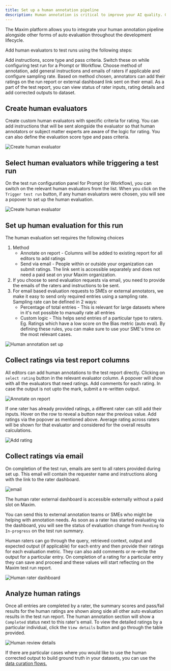 ```yaml
---
title: Set up a human annotation pipeline
description: Human annotation is critical to improve your AI quality. Getting human raters to provide feedback on various dimensions can help measure the present status and be used to improve the system over time. Maxim's human-in-the-loop pipeline allows team members as well as external raters like subject matter experts to annotate AI outputs. 
---
```


The Maxim platform allows you to integrate your human annotation pipeline alongside other forms of auto evaluation throughout the development lifecycle.

Add human evaluators to test runs using the following steps:

<Steps>
<Step title="Creating human evaluators">
Add instructions, score type and pass criteria.
</Step>
<Step title="Select evaluators for test runs">
Switch these on while configuring test run for a Prompt or Workflow.
</Step>
<Step title="Configure evaluation settings">
Choose method of annotation, add general instructions and emails of raters if applicable and configure sampling rate.
</Step>
<Step title="Collect ratings">
Based on method chosen, annotators can add their ratings on the run report or external dashboard link sent on their email.
</Step>
<Step title="Review rating results">
As a part of the test report, you can view status of rater inputs, rating details and add corrected outputs to dataset.
</Step>
</Steps>

## Create human evaluators

Create custom human evaluators with specific criteria for rating. You can add instructions that will be sent alongside the evaluator so that human annotators or subject matter experts are aware of the logic for rating. You can also define the evaluation score type and pass criteria.

![Create human evaluator](/images/docs/evaluate/how-to/evaluate-prompts/human-annotation-pipeline/create-evaluators.png)

## Select human evaluators while triggering a test run

On the test run configuration panel for Prompt (or Workflow), you can switch on the relevant human evaluators from the list. When you click on the `Trigger test run` button, if any human evaluators were chosen, you will see a popover to set up the human evaluation.

![Create human evaluator](/images/docs/evaluate/how-to/evaluate-prompts/human-annotation-pipeline/select-human-evaluators.png)

## Set up human evaluation for this run

The human evaluation set requires the following choices

1. Method
    - Annotate on report - Columns will be added to existing report for all editors to add ratings
    - Send via email - People within or outside your organization can submit ratings. The link sent is accessible separately and does not need a paid seat on your Maxim organization.
2. If you choose to send evaluation requests via email, you need to provide the emails of the raters and instructions to be sent.
3. For email based evaluation requests to SMEs or external annotators, we make it easy to send only required entries using a sampling rate. Sampling rate can be defined in 2 ways:
    - Percentage of total entries - This is relevant for large datasets where in it's not possible to manually rate all entries
    - Custom logic - This helps send entries of a particular type to raters. Eg. Ratings which have a low score on the Bias metric (auto eval). By defining these rules, you can make sure to use your SME's time on the most relevant cases.

![Human annotation set up](/images/docs/evaluate/how-to/evaluate-prompts/human-annotation-pipeline/set-up-human-annotation.png)

## Collect ratings via test report columns

All editors can add human annotations to the test report directly. Clicking on `select rating` button in the relevant evaluator column. A popover will show with all the evaluators that need ratings. Add comments for each rating. In case the output is not upto the mark, submit a re-written output.

![Annotate on report](/images/docs/evaluate/how-to/evaluate-prompts/human-annotation-pipeline/annotate-on-report.png)

If one rater has already provided ratings, a different rater can still add their inputs. Hover on the row to reveal a button near the previous value. Add ratings via the popover as mentioned above. Average rating across raters will be shown for that evaluator and considered for the overall results calculations.

![Add rating](/images/docs/evaluate/how-to/evaluate-prompts/human-annotation-pipeline/add-rating.png)

## Collect ratings via email

On completion of the test run, emails are sent to all raters provided during set up. This email will contain the requester name and instructions along with the link to the rater dashboard.

![email](/images/docs/evaluate/how-to/evaluate-prompts/human-annotation-pipeline/email.png)

<Note>
The human rater external dashboard is accessible externally without a paid slot on Maxim.
</Note>

You can send this to external annotation teams or SMEs who might be helping with annotation needs. As soon as a rater has started evaluating via the dashboard, you will see the status of evaluation change from `Pending` to `In-progress` on the test run summary.

Human raters can go through the query, retrieved context, output and expected output (if applicable) for each entry and then provide their ratings for each evaluation metric. They can also add comments or re-write the output for a particular entry. On completion of a rating for a particular entry they can save and proceed and these values will start reflecting on the Maxim test run report. 

![Human rater dashboard](/images/docs/evaluate/how-to/evaluate-prompts/human-annotation-pipeline/rater-dashboard.png)


## Analyze human ratings

Once all entries are completed by a rater, the summary scores and pass/fail results for the human ratings are shown along side all other auto evaluation results in the test run report. The human annotation section will show a `Completed` status next to this rater's email. To view the detailed ratings by a particular individual, click the `View details` button and go through the table provided. 

![Human review details](/images/docs/evaluate/how-to/evaluate-prompts/human-annotation-pipeline/review-details.png)

If there are particular cases where you would like to use the human corrected output to build ground truth in your datasets, you can use the [data curation flows.](/library/how-to/datasets/curate-golden-dataset-for-human-annotation)

